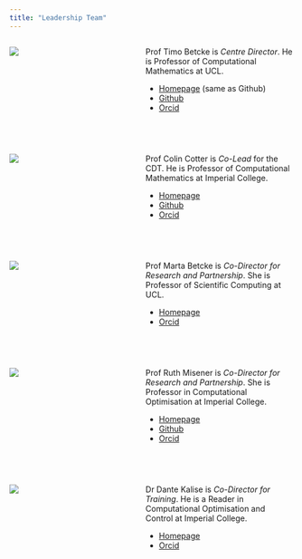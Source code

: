 ```yaml
---
title: "Leadership Team"
---
```



:::: {.columns}

::: {.column #vcenter width="20%"}
![](static/betcke.png) 
:::

::: {.column #vcenter width="5%"}
:::

::: {.column #vcenter width="45%"}
Prof Timo Betcke is *Centre Director*. He is Professor of Computational Mathematics at UCL.

- [Homepage](https://profiles.ucl.ac.uk/31216-timo-betcke) (same as Github)
- [Github](https://github.com/tbetcke)
- [Orcid](https://orcid.org/0000-0002-3323-2110)



:::

::::

<br>

:::: {.columns}

::: {.column #vcenter width="20%"}
![](static/cotter.jpg) 
:::

::: {.column #vcenter width="5%"}
:::

::: {.column #vcenter width="45%"}
Prof Colin Cotter is *Co-Lead* for the CDT. He is Professor of Computational Mathematics at Imperial College.

- [Homepage](https://www.imperial.ac.uk/people/colin.cotter)
- [Github](https://github.com/colinjcotter)
- [Orcid](https://orcid.org/0000-0001-7962-8324)


:::

::::

</br>


:::: {.columns}

::: {.column #vcenter width="20%"}
![](static/mbetcke.jpg) 
:::

::: {.column #vcenter width="5%"}
:::

::: {.column #vcenter width="45%"}
Prof Marta Betcke is *Co-Director for Research and Partnership*. She is Professor of Scientific Computing at UCL.

- [Homepage](https://sites.google.com/site/mbetcke/)
- [Orcid](https://orcid.org/0000-0003-3818-2121)

:::

::::

</br>

:::: {.columns}

::: {.column #vcenter width="20%"}
![](static/misener.jpg) 
:::

::: {.column #vcenter width="5%"}
:::

::: {.column #vcenter width="45%"}
Prof Ruth Misener is *Co-Director for Research and Partnership*. She is Professor in Computational Optimisation at Imperial College.

- [Homepage](http://wp.doc.ic.ac.uk/rmisener/)
- [Github](https://github.com/cog-imperial)
- [Orcid](https://orcid.org/0000-0001-5612-5417)

:::

::::

</br>

:::: {.columns}

::: {.column #vcenter width="20%"}
![](static/kalise.jpg) 
:::

::: {.column #vcenter width="5%"}
:::

::: {.column #vcenter width="45%"}
Dr Dante Kalise is *Co-Director for Training*. He is a Reader in Computational Optimisation and Control at Imperial College.

- [Homepage](https://www.dkalise.net)
- [Orcid](https://orcid.org/0000-0003-2327-1957)

:::

::::
